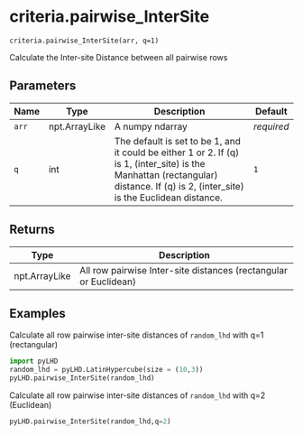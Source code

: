 # criteria.pairwise_InterSite { #pyLHD.criteria.pairwise_InterSite }

`criteria.pairwise_InterSite(arr, q=1)`

Calculate the Inter-site Distance between all pairwise rows

## Parameters

| Name   | Type          | Description                                                                                                                                                                        | Default    |
|--------|---------------|------------------------------------------------------------------------------------------------------------------------------------------------------------------------------------|------------|
| `arr`  | npt.ArrayLike | A numpy ndarray                                                                                                                                                                    | _required_ |
| `q`    | int           | The default is set to be 1, and it could be either 1 or 2. If (q) is 1, (inter_site) is the Manhattan (rectangular) distance. If (q) is 2, (inter_site) is the Euclidean distance. | `1`        |

## Returns

| Type          | Description                                                      |
|---------------|------------------------------------------------------------------|
| npt.ArrayLike | All row pairwise Inter-site distances (rectangular or Euclidean) |

## Examples



Calculate all row pairwise inter-site distances of `random_lhd` with q=1 (rectangular)
```python
import pyLHD
random_lhd = pyLHD.LatinHypercube(size = (10,3))
pyLHD.pairwise_InterSite(random_lhd)
```
Calculate all row pairwise inter-site distances of `random_lhd` with q=2 (Euclidean)
```python
pyLHD.pairwise_InterSite(random_lhd,q=2)
```